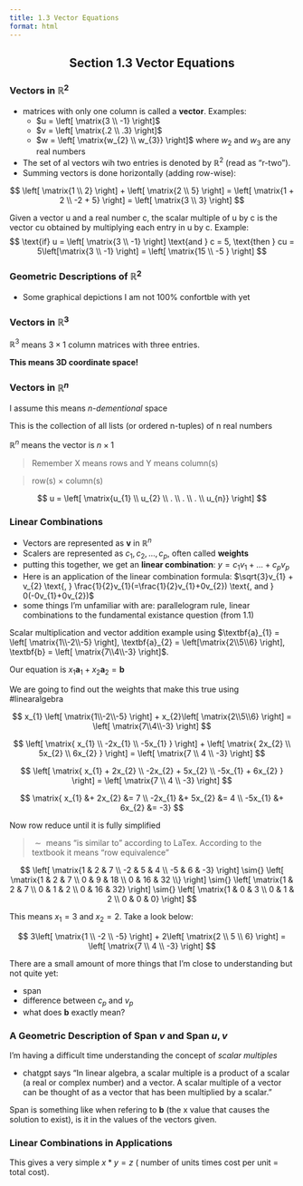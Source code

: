 ```yaml
---
title: 1.3 Vector Equations
format: html
---
```


<center>

## Section 1.3 Vector Equations

</center>


### Vectors in $\mathbb{R}^{2}$

- matrices with only one column is called a **vector**. Examples:
    - $u = \left[ \matrix{3 \\ -1} \right]$
    - $v = \left[ \matrix{.2 \\ .3} \right]$
    - $w = \left[ \matrix{w_{2} \\ w_{3}} \right]$ where $w_{2}$ and $w_{3}$ are any real numbers 
- The set of al vectors wih two entries is denoted by $\mathbb{R}^{2}$ (read as "r-two"). 
- Summing vectors is done horizontally (adding row-wise): 

$$
\left[ \matrix{1 \\ 2} \right] + \left[ \matrix{2 \\ 5} \right] = \left[ \matrix{1 + 2 \\ -2 + 5} \right] = \left[ \matrix{3 \\ 3} \right]
$$

Given a vector u and a real number c, the scalar multiple of u by c is the vector cu
obtained by multiplying each entry in u by c. Example: 
$$
\text{if} u = \left[ \matrix{3 \\ -1} \right] \text{and } c = 5, \text{then } cu = 5\left[\matrix{3 \\ -1} \right] = \left[ \matrix{15 \\ -5 } \right] 
$$


### Geometric Descriptions of $\mathbb{R}^{2}$

- Some graphical depictions I am not 100% confortble with yet

### Vectors in $\mathbb{R}^{3}$ 

$\mathbb{R}^{3}$ means $3 \times{} 1$ column matrices with three entries. 

**This means 3D coordinate space!**



### Vectors in $\mathbb{R}^{n}$

I assume this means *n-dementional* space 


This is the collection of all lists (or ordered n-tuples) of n real numbers

$\mathbb{R}^{n}$ means the vector is $n \times{} 1$ 

> Remember X means rows and Y means column(s) 

> row(s) $\times{}$ column(s)


$$
u = \left[ \matrix{u_{1} \\ u_{2} \\ . \\ . \\ . \\ u_{n}} \right]
$$


### Linear Combinations

- Vectors are represented as **v** in $\mathbb{R}^{n}$
- Scalers are represented as $c_{1}, c_{2}, ..., c_{p}$, often called **weights**
- putting this together, we get an **linear combination**: $y=c_{1}v_{1} + \dots{} + c_{p}v_{p}$
- Here is an application of the linear combination formula: $\sqrt{3}v_{1} + v_{2} \text{, } \frac{1}{2}v_{1}(=\frac{1}{2}v_{1}+0v_{2}) \text{, and } 0(-0v_{1}+0v_{2})$
- some things I'm unfamiliar with are: parallelogram rule, linear combinations to the fundamental existance question (from 1.1)

Scalar multiplication and vector addition example using $\textbf{a}_{1} = \left[ \matrix{1\\-2\\-5} \right], \textbf{a}_{2} = \left[\matrix{2\\5\\6} \right], \textbf{b} = \left[ \matrix{7\\4\\-3} \right]$. 

Our equation is $x_{1}\textbf{a}_{1} + x_{2}\textbf{a}_{2} = \textbf{b}$ 

We are going to find out the weights that make this true using #linearalgebra


$$
x_{1} \left[ \matrix{1\\-2\\-5} \right] + x_{2}\left[ \matrix{2\\5\\6} \right] = \left[ \matrix{7\\4\\-3} \right] 
$$

$$
\left[ \matrix{ x_{1} \\ -2x_{1} \\ -5x_{1} } \right] + \left[ \matrix{ 2x_{2} \\ 5x_{2} \\ 6x_{2} } \right] = \left[ \matrix{7 \\ 4 \\ -3} \right]
$$

$$
\left[ \matrix{ x_{1} + 2x_{2} \\ -2x_{2} + 5x_{2} \\ -5x_{1} + 6x_{2} } \right] = \left[ \matrix{7 \\ 4 \\ -3} \right]
$$

$$
\matrix{ x_{1} &+ 2x_{2} &= 7 \\ -2x_{1} &+ 5x_{2} &= 4 \\ -5x_{1} &+ 6x_{2} &= -3}
$$

Now row reduce until it is fully simplified

> $\sim{}$ means "is similar to" according to LaTex. According to the textbook it means "row equivalence"

$$
\left[ \matrix{1 & 2 & 7 \\ -2 & 5 & 4 \\ -5 & 6 & -3} \right] \sim{} \left[ \matrix{1 & 2 & 7 \\ 0 & 9 & 18 \\ 0 & 16 & 32 \\} \right] \sim{} \left[ \matrix{1 & 2 & 7 \\ 0 & 1 & 2 \\ 0 & 16 & 32} \right] \sim{} \left[ \matrix{1 & 0 & 3 \\ 0 & 1 & 2 \\ 0 & 0 & 0} \right]
$$

This means $x_{1} = 3$ and $x_{2} = 2$. Take a look below: 

$$
3\left[ \matrix{1 \\ -2 \\ -5} \right] + 2\left[ \matrix{2 \\ 5 \\ 6} \right] = \left[ \matrix{7 \\ 4 \\ -3} \right]
$$


There are a small amount of more things that I'm close to understanding but not quite yet: 

- span 
- difference between $c_{p}$ and $v_{p}$
- what does $\textbf{b}$ exactly mean?

### A Geometric Description of Span ${v}$ and Span ${u, v}$

I'm having a difficult time understanding the concept of *scalar multiples*

- chatgpt says "In linear algebra, a scalar multiple is a product of a scalar (a real or complex number) and a vector. A scalar multiple of a vector can be thought of as a vector that has been multiplied by a scalar."

Span is something like when refering to $\textbf{b}$ (the x value that causes the solution to exist), is it in the values of the vectors given. 

### Linear Combinations in Applications

This gives a very simple $x * y = z$ ( number of units times cost per unit = total cost). 
